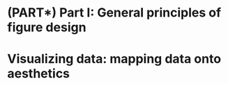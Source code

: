 # (PART\*) Part I: General principles of figure design {-}

# Visualizing data: mapping data onto aesthetics

